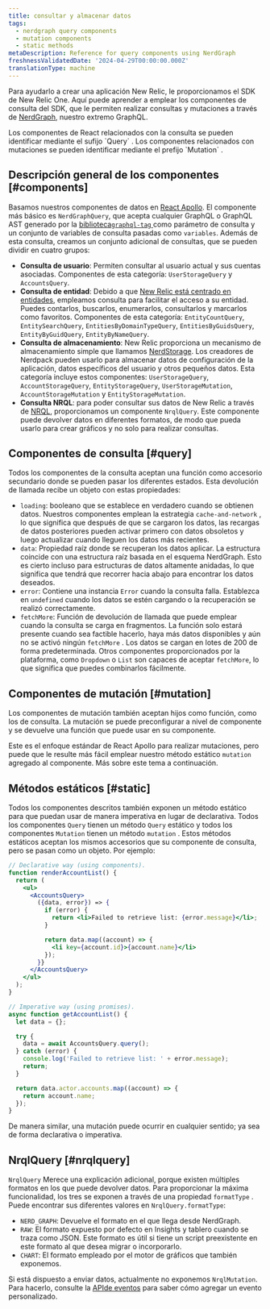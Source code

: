 ```yaml
---
title: consultar y almacenar datos
tags:
  - nerdgraph query components
  - mutation components
  - static methods
metaDescription: Reference for query components using NerdGraph
freshnessValidatedDate: '2024-04-29T00:00:00.000Z'
translationType: machine
---
```


Para ayudarlo a crear una aplicación New Relic, le proporcionamos el SDK de New Relic One. Aquí puede aprender a emplear los componentes de consulta del SDK, que le permiten realizar consultas y mutaciones a través de [NerdGraph](/docs/apis/nerdgraph/get-started/introduction-new-relic-nerdgraph/), nuestro extremo GraphQL.

<Callout variant="tip">
  Los componentes de React relacionados con la consulta se pueden identificar mediante el sufijo `Query` . Los componentes relacionados con mutaciones se pueden identificar mediante el prefijo `Mutation` .
</Callout>

## Descripción general de los componentes [#components]

Basamos nuestros componentes de datos en [React Apollo](https://www.apollographql.com/docs/react/). El componente más básico es `NerdGraphQuery`, que acepta cualquier GraphQL o GraphQL AST generado por la [biblioteca`graphql-tag` ](https://github.com/apollographql/graphql-tag)como parámetro de consulta y un conjunto de variables de consulta pasadas como `variables`. Además de esta consulta, creamos un conjunto adicional de consultas, que se pueden dividir en cuatro grupos:

* **Consulta de usuario**: Permiten consultar al usuario actual y sus cuentas asociadas. Componentes de esta categoría: `UserStorageQuery` y `AccountsQuery`.
* **Consulta de entidad**: Debido a que [New Relic está centrado en entidades](https://docs.newrelic.com/docs/new-relic-one/use-new-relic-one/ui-data/new-relic-one-entity-explorer-view-performance-across-apps-services-hosts), empleamos consulta para facilitar el acceso a su entidad. Puedes contarlos, buscarlos, enumerarlos, consultarlos y marcarlos como favoritos. Componentes de esta categoría: `EntityCountQuery`, `EntitySearchQuery`, `EntitiesByDomainTypeQuery`, `EntitiesByGuidsQuery`, `EntityByGuidQuery`, `EntityByNameQuery`.
* **Consulta de almacenamiento**: New Relic proporciona un mecanismo de almacenamiento simple que llamamos [NerdStorage](/docs/new-relic-solutions/build-nr-ui/nerdstorage). Los creadores de Nerdpack pueden usarlo para almacenar datos de configuración de la aplicación, datos específicos del usuario y otros pequeños datos. Esta categoría incluye estos componentes: `UserStorageQuery`, `AccountStorageQuery`, `EntityStorageQuery`, `UserStorageMutation`, `AccountStorageMutation` y `EntityStorageMutation`.
* **Consulta NRQL**: para poder consultar sus datos de New Relic a través de [NRQL](/docs/nrql/get-started/introduction-nrql-how-nrql-works), proporcionamos un componente `NrqlQuery`. Este componente puede devolver datos en diferentes formatos, de modo que pueda usarlo para crear gráficos y no solo para realizar consultas.

## Componentes de consulta [#query]

Todos los componentes de la consulta aceptan una función como accesorio secundario donde se pueden pasar los diferentes estados. Esta devolución de llamada recibe un objeto con estas propiedades:

* `loading`: booleano que se establece en verdadero cuando se obtienen datos. Nuestros componentes emplean la estrategia `cache-and-network` , lo que significa que después de que se cargaron los datos, las recargas de datos posteriores pueden activar primero con datos obsoletos y luego actualizar cuando lleguen los datos más recientes.
* `data`: Propiedad raíz donde se recuperan los datos aplicar. La estructura coincide con una estructura raíz basada en el esquema NerdGraph. Esto es cierto incluso para estructuras de datos altamente anidadas, lo que significa que tendrá que recorrer hacia abajo para encontrar los datos deseados.
* `error`: Contiene una instancia `Error` cuando la consulta falla. Establezca en `undefined` cuando los datos se estén cargando o la recuperación se realizó correctamente.
* `fetchMore`: Función de devolución de llamada que puede emplear cuando la consulta se carga en fragmentos. La función solo estará presente cuando sea factible hacerlo, haya más datos disponibles y aún no se activó ningún `fetchMore` . Los datos se cargan en lotes de 200 de forma predeterminada. Otros componentes proporcionados por la plataforma, como `Dropdown` o `List` son capaces de aceptar `fetchMore`, lo que significa que puedes combinarlos fácilmente.

## Componentes de mutación [#mutation]

Los componentes de mutación también aceptan hijos como función, como los de consulta. La mutación se puede preconfigurar a nivel de componente y se devuelve una función que puede usar en su componente.

Este es el enfoque estándar de React Apollo para realizar mutaciones, pero puede que le resulte más fácil emplear nuestro método estático `mutation` agregado al componente. Más sobre este tema a continuación.

## Métodos estáticos [#static]

Todos los componentes descritos también exponen un método estático para que puedan usar de manera imperativa en lugar de declarativa. Todos los componentes `Query` tienen un método `Query` estático y todos los componentes `Mutation` tienen un método `mutation` . Estos métodos estáticos aceptan los mismos accesorios que su componente de consulta, pero se pasan como un objeto. Por ejemplo:

```jsx
// Declarative way (using components).
function renderAccountList() {
  return (
    <ul>
      <AccountsQuery>
        ({data, error}) => {
          if (error) {
            return <li>Failed to retrieve list: {error.message}</li>;
          }

          return data.map((account) => {
            <li key={account.id}>{account.name}</li>
          });
        }}
      </AccountsQuery>
    </ul>
  );
}

// Imperative way (using promises).
async function getAccountList() {
  let data = {};

  try {
    data = await AccountsQuery.query();
  } catch (error) {
    console.log('Failed to retrieve list: ' + error.message);
    return;
  }

  return data.actor.accounts.map((account) => {
    return account.name;
  });
}
```

De manera similar, una mutación puede ocurrir en cualquier sentido; ya sea de forma declarativa o imperativa.

## NrqlQuery [#nrqlquery]

`NrqlQuery` Merece una explicación adicional, porque existen múltiples formatos en los que puede devolver datos. Para proporcionar la máxima funcionalidad, los tres se exponen a través de una propiedad `formatType` . Puede encontrar sus diferentes valores en `NrqlQuery.formatType`:

* `NERD_GRAPH`: Devuelve el formato en el que llega desde NerdGraph.
* `RAW`: El formato expuesto por defecto en Insights y tablero cuando se traza como JSON. Este formato es útil si tiene un script preexistente en este formato al que desea migrar o incorporarlo.
* `CHART`: El formato empleado por el motor de gráficos que también exponemos.

Si está dispuesto a enviar datos, actualmente no exponemos `NrqlMutation`. Para hacerlo, consulte la [APIde eventos](/docs/data-apis/ingest-apis/event-api/introduction-event-api/) para saber cómo agregar un evento personalizado.